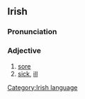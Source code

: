 ==Irish==
===Pronunciation===
{{IPA|[t&#690;iːɲ]}}
===Adjective===
#[[sore]]
#[[sick]], [[ill]]

[[Category:Irish language]]